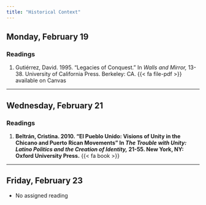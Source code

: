 ```yaml
---
title: "Historical Context"
---
```


## Monday, February 19

### Readings 

1. Gutiérrez, David. 1995. "Legacies of Conquest." In *Walls and Mirror,* 13-38. University of California Press. Berkeley: CA. {{< fa file-pdf >}} available on Canvas


---


## Wednesday, February 21

### Readings

1. **Beltrán, Cristina. 2010. "El Pueblo Unido: Visions of Unity in the Chicano and Puerto Rican Movements" In *The Trouble with Unity: Latino Politics and the Creation of Identity,* 21-55. New York, NY: Oxford University Press.** {{< fa book >}}


---


## Friday, February 23

- No assigned reading

